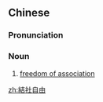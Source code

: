 {{also|结社自由}}
==Chinese==
{{zh-forms|s=结社自由|type=22}}

===Pronunciation===
{{zh-pron
|m=jiéshè zìyóu
|c=git3 se5 zi6 jau4
|cat=n
}}

===Noun===
{{zh-noun}}

# [[freedom of association]]

[[zh:結社自由]]
